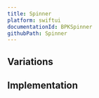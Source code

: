 ```yaml
---
title: Spinner
platform: swiftui
documentationId: BPKSpinner
githubPath: Spinner
---
```






## Variations
<IOSComponentScreenshots
  lightMode={screenshotDefault}
  darkMode={screenshotDefaultDark}
  altText="iOS defaul spinner" />

## Implementation

<Readme />